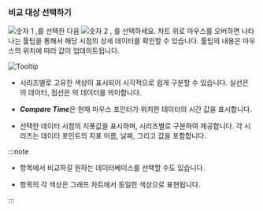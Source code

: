 ### 비교 대상 선택하기

![숫자 1](/img/number-01.png) <Cmdname sid="TTL06202" className="uitext" />,<Cmdname sid="instance" className="uitext" />를 선택한 다음 ![숫자 2](/img/number-02.png) <Cmdname sid="TTL06203" className="uitext" />, <Cmdname sid="instance" className="uitext" />를 선택하세요. 차트 위로 마우스를 오버하면 나타나는 툴팁을 통해서 해당 시점의 상세 데이터를 확인할 수 있습니다. 툴팁의 내용은 마우스의 위치에 따라 값이 업데이트됩니다.

![Tooltip](/img/db-compare-count-trend-tootip.png)

* 시리즈별로 고유한 색상이 표시되어 시각적으로 쉽게 구분할 수 있습니다. 실선은 <Cmdname sid="TTL06202" className="uitext" />의 데이터, 점선은 <Cmdname sid="TTL06203" className="uitext" />의 데이터를 의미합니다.

* ***Compare Time***은 현재 마우스 포인터가 위치한 데이터의 시간 값을 표시합니다.

* 선택한 데이터 시점의 지푯값을 표시하며, 시리즈별로 구분하여 제공합니다. 각 시리즈는 데이터 포인트의 지표 이름, 날짜, 그리고 값을 포함합니다.

:::note

* <Cmdname sid="database" className="uitext" /> 항목에서 비교하길 원하는 데이터베이스를 선택할 수도 있습니다.

* <Cmdname sid="database" className="uitext" /> 항목의 각 색상은 그래프 차트에서 동일한 색상으로 표현됩니다.

:::

